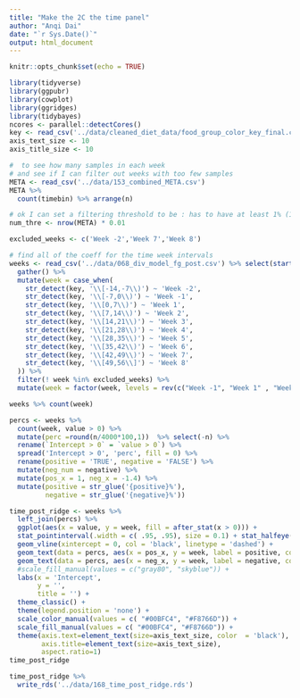 ```yaml
---
title: "Make the 2C the time panel"
author: "Anqi Dai"
date: "`r Sys.Date()`"
output: html_document
---
```


```r
knitr::opts_chunk$set(echo = TRUE)
```

```r
library(tidyverse)
library(ggpubr)
library(cowplot)
library(ggridges)
library(tidybayes)
ncores <- parallel::detectCores()
key <- read_csv('../data/cleaned_diet_data/food_group_color_key_final.csv', col_types = 'ccccc')
axis_text_size <- 10
axis_title_size <- 10
```

```r
#  to see how many samples in each week 
# and see if I can filter out weeks with too few samples
META <- read_csv('../data/153_combined_META.csv')
META %>% 
  count(timebin) %>% arrange(n)

# ok I can set a filtering threshold to be : has to have at least 1% (10) samples in one week bin
num_thre <- nrow(META) * 0.01

excluded_weeks <- c('Week -2','Week 7','Week 8') 
```


```r
# find all of the coeff for the time week intervals
weeks <- read_csv('../data/068_div_model_fg_post.csv') %>% select(starts_with('r_timebin')) %>% 
  gather() %>% 
  mutate(week = case_when(
    str_detect(key, '\\[-14,-7\\)') ~ 'Week -2',
    str_detect(key, '\\[-7,0\\)') ~ 'Week -1',
    str_detect(key, '\\[0,7\\)') ~ 'Week 1',
    str_detect(key, '\\[7,14\\)') ~ 'Week 2',
    str_detect(key, '\\[14,21\\)') ~ 'Week 3',
    str_detect(key, '\\[21,28\\)') ~ 'Week 4',
    str_detect(key, '\\[28,35\\)') ~ 'Week 5',
    str_detect(key, '\\[35,42\\)') ~ 'Week 6',
    str_detect(key, '\\[42,49\\)') ~ 'Week 7',
    str_detect(key, '\\[49,56\\]') ~ 'Week 8'
  )) %>% 
  filter(! week %in% excluded_weeks) %>% 
  mutate(week = factor(week, levels = rev(c("Week -1", "Week 1" , "Week 2" , "Week 3" , "Week 4",  "Week 5" , "Week 6"  ))))

weeks %>% count(week)
```


```r
percs <- weeks %>% 
  count(week, value > 0) %>% 
  mutate(perc =round(n/4000*100,1))  %>% select(-n) %>% 
  rename(`Intercept > 0` = `value > 0`) %>% 
  spread('Intercept > 0', 'perc', fill = 0) %>% 
  rename(positive = 'TRUE', negative = 'FALSE') %>% 
  mutate(neg_num = negative) %>% 
  mutate(pos_x = 1, neg_x = -1.4) %>% 
  mutate(positive = str_glue('{positive}%'), 
         negative = str_glue('{negative}%'))
```


```r
time_post_ridge <- weeks %>% 
  left_join(percs) %>%
  ggplot(aes(x = value, y = week, fill = after_stat(x > 0))) +
  stat_pointinterval(.width = c( .95, .95), size = 0.1) + stat_halfeye() + 
  geom_vline(xintercept = 0, col = 'black', linetype = 'dashed') +
  geom_text(data = percs, aes(x = pos_x, y = week, label = positive, color = after_stat(x > 0)), size = 2) +
  geom_text(data = percs, aes(x = neg_x, y = week, label = negative, color =after_stat(x > 0)), size = 2) +
  #scale_fill_manual(values = c("gray80", "skyblue")) +
  labs(x = 'Intercept',
       y = '', 
       title = '') +
  theme_classic() +
  theme(legend.position = 'none') +
  scale_color_manual(values = c( "#00BFC4", "#F8766D")) +
  scale_fill_manual(values = c( "#00BFC4", "#F8766D")) +
  theme(axis.text=element_text(size=axis_text_size, color  = 'black'),
        axis.title=element_text(size=axis_text_size),
        aspect.ratio=1) 
time_post_ridge

time_post_ridge %>% 
  write_rds('../data/168_time_post_ridge.rds')
```

